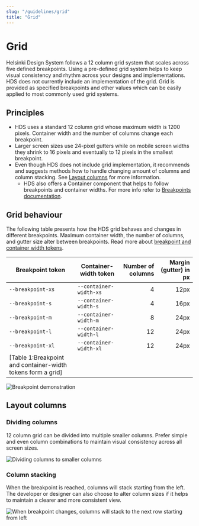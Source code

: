 ```yaml
---
slug: "/guidelines/grid"
title: "Grid"
---
```



# Grid

<LeadParagraph>
  Helsinki Design System follows a 12 column grid system that scales across five defined breakpoints. Using a pre-defined grid system helps to keep visual consistency and rhythm across your designs and implementations.
</LeadParagraph>

<Notification label="Note about HDS Grid values!" className="siteNotification">
  HDS does not currently include an implementation of the grid. Grid is provided as specified breakpoints and other values which can be easily applied to most commonly used grid systems.
</Notification>

## Principles

- HDS uses a standard 12 column grid whose maximum width is 1200 pixels. Container width and the number of columns change each breakpoint.
- Larger screen sizes use 24-pixel gutters while on mobile screen widths they shrink to 16 pixels and eventually to 12 pixels in the smallest breakpoint.
- Even though HDS does not include grid implementation, it recommends and suggests methods how to handle changing amount of columns and column stacking. See [Layout columns](/guidelines/grid#layout-columns) for more information.
  - HDS also offers a Container component that helps to follow breakpoints and container widths. For more info refer to [Breakpoints documentation](/elements/design-tokens/breakpoints).

## Grid behaviour

The following table presents how the HDS grid behaves and changes in different breakpoints. Maximum container width, the number of columns, and gutter size alter between breakpoints. Read more about [breakpoint and container width tokens](/design-tokens/breakpoints#tokens).

Breakpoint token  | Container-width token   | Number of columns | Margin (gutter) in px
----------------- |------------------------ |-----------------: |----------------------:
`--breakpoint-xs` | `--container-width-xs`  | 4                 | 12px
`--breakpoint-s`  | `--container-width-s`   | 4                 | 16px
`--breakpoint-m`  | `--container-width-m`   | 8                 | 24px
`--breakpoint-l`  | `--container-width-l`   | 12                | 24px
`--breakpoint-xl` | `--container-width-xl`  | 12                | 24px
[Table 1:Breakpoint and container-width tokens form a grid]|

<Image src="../../images/guidelines/grid-breakpoint-demonstration.png" alt="Breakpoint demonstration" style="max-width:100%" viewable/>

## Layout columns

### Dividing columns

12 column grid can be divided into multiple smaller columns. Prefer simple and even column combinations to maintain visual consistency across all screen sizes.

<Image src="../../images/guidelines/grid-layout-columns.png" alt="Dividing columns to smaller columns" style="max-width:100%" viewable/>

### Column stacking

When the breakpoint is reached, columns will stack starting from the left. The developer or designer can also choose to alter column sizes if it helps to maintain a clearer and more consistent view.

<Image src="../../images/guidelines/grid-column-stacking.png" alt="When breakpoint changes, columns will stack to the next row starting from left" style="max-width:100%" viewable/>
